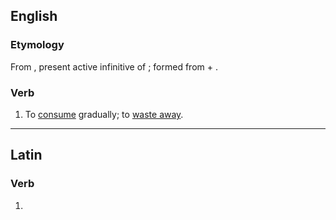 ==English==

===Etymology===
From {{etyl|la}} {{term|absumere|absūmere|lang=la}}, present active infinitive of {{term|absumo|absūmō|diminish|lang=la}}; formed from {{term|ab||from, away from|lang=la}} + {{term|sumo|sūmō|take|lang=la}}.

===Verb===
{{en-verb|absum|ing}}

# {{transitive}} {{obsolete}} To [[consume]] gradually; to [[waste away]].

----

==Latin==

===Verb===
{{la-verb-form|absūme}}

# {{conjugation of|absumo|absūmō|2|s|pres|act|imp|lang=la}}